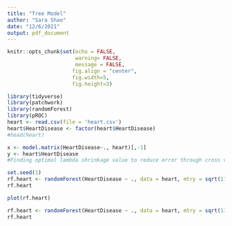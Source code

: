 ```yaml
---
title: "Tree Model"
author: "Sara Shao"
date: "12/6/2021"
output: pdf_document
---
```


```r
knitr::opts_chunk$set(echo = FALSE,
                      warning= FALSE,
                      message = FALSE,
                     fig.align = "center",
                     fig.width=5, 
                     fig.height=3)
```

```r
library(tidyverse)
library(patchwork)
library(randomForest)
library(pROC)
heart <- read.csv(file = 'heart.csv')
heart$HeartDisease <- factor(heart$HeartDisease)
#head(heart)
```

```r
x <- model.matrix(HeartDisease~., heart)[,-1]
y <- heart$HeartDisease
#Finding optimal lambda shrinkage value to reduce error through cross validation
```

```r
set.seed(1)
rf.heart <- randomForest(HeartDisease ~ ., data = heart, mtry = sqrt(11), ntree = 1000)
rf.heart
```

```r
plot(rf.heart)
```


```r
rf.heart <- randomForest(HeartDisease ~ ., data = heart, mtry = sqrt(11), ntree = 1000, cutoff = c(0.6, 0.4))
rf.heart
```


